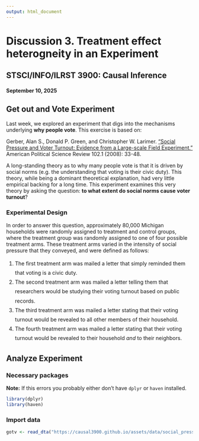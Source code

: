 ```yaml
---
output: html_document
---
```

<style>li {line-height: 1.8;}</style>

# Discussion 3. Treatment effect heterogneity in an Experiment {-}
## STSCI/INFO/ILRST 3900: Causal Inference {-}
#### September 10, 2025 {-}




## Get out and Vote Experiment

Last week, we explored an experiment that digs into the mechanisms
underlying __why people vote__. This exercise is based on: 

Gerber, Alan S., Donald P. Green, and Christopher W. Larimer. ["Social Pressure and Voter Turnout: Evidence from a Large-scale Field Experiment."](https://www.cambridge.org/core/journals/american-political-science-review/article/social-pressure-and-voter-turnout-evidence-from-a-largescale-field-experiment/11E84AF4C0B7FBD1D20C855972C2C3EB#) American Political Science Review 102.1 (2008): 33-48.

A long-standing theory as to why many people
vote is that it is driven by social norms (e.g. the understanding that voting
is their civic duty). This theory, while being a dominant theoretical 
explanation, had very little empirical backing for a long time. This experiment
examines this very theory by asking the question:
__to what extent do social norms cause voter turnout__?

### Experimental Design

In order to answer this question, approximately 80,000 Michigan households
were randomly assigned to treatment and control groups, where the treatment
group was randomly assigned to one of four possible treatment arms. These
treatment arms varied in the intensity of social pressure that they conveyed,
and were defined as follows:

1. The first treatment arm was mailed a letter that simply reminded them that
voting is a civic duty.
2. The second treatment arm was mailed a letter telling them that researchers
would be studying their voting turnout based on public records.
3. The third treatment arm was mailed a letter stating that their voting turnout 
would be revealed to all other members of their household.
4. The fourth treatment arm was mailed a letter stating that their voting turnout
would be revealed to their household *and* to their neighbors.

## Analyze Experiment

### Necessary packages

__Note:__ If this errors you probably either don't have `dplyr` or `haven`
installed.

```r
library(dplyr)
library(haven)
```

### Import data
```r
gotv <- read_dta("https://causal3900.github.io/assets/data/social_pressure.dta")
```

